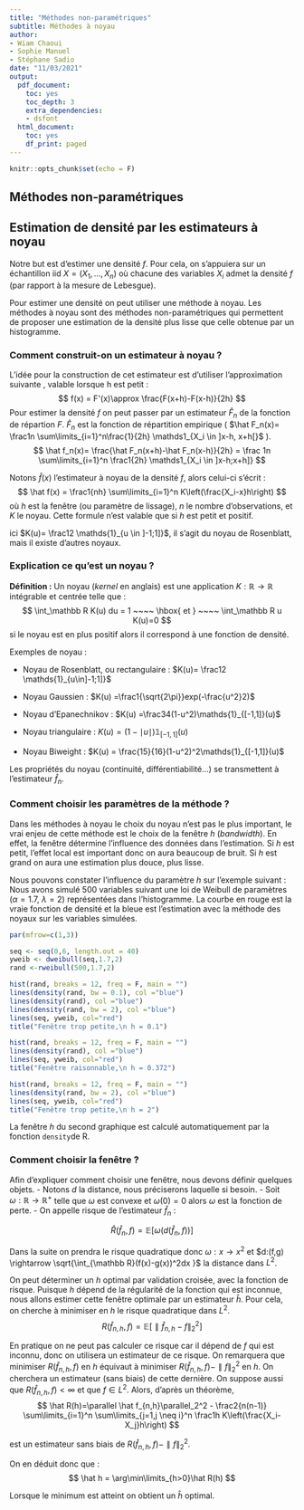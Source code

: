 ```yaml
---
title: "Méthodes non-paramétriques"
subtitle: Méthodes à noyau
author: 
- Wiam Chaoui
- Sophie Manuel
- Stéphane Sadio
date: "11/03/2021"
output:
  pdf_document:
    toc: yes
    toc_depth: 3
    extra_dependencies:
    - dsfont
  html_document:
    toc: yes
    df_print: paged
---
```



```r
knitr::opts_chunk$set(echo = F)
```

\newpage 
## Méthodes non-paramétriques

\newpage
## Estimation de densité par les estimateurs à noyau

  Notre but est d'estimer une densité $f$. Pour cela, on s’appuiera sur un échantillon iid $X= (X_1,...,X_n)$ où chacune des variables $X_i$ admet la densité $f$ (par rapport à la mesure de Lebesgue).

  Pour estimer une densité on peut utiliser une méthode à noyau.
  Les méthodes à noyau sont des méthodes non-paramétriques qui permettent de proposer une estimation de la densité plus lisse que celle obtenue par un histogramme.
  
### Comment construit-on un estimateur à noyau ?

L'idée pour la construction de cet estimateur est d'utiliser l'approximation suivante , valable lorsque h est petit :  
$$
f(x) = F'(x)\approx \frac{F(x+h)-F(x-h)}{2h}
$$
Pour estimer la densité $f$ on peut passer par un estimateur $\hat F_n$ de la fonction de répartion $F$. $\hat F_n$ est la fonction de répartition empirique ( $\hat F_n(x)= \frac1n \sum\limits_{i=1}^n\frac{1}{2h} \mathds1_{X_i \in ]x-h, x+h[}$ ).
$$
\hat f_n(x)= \frac{\hat F_n(x+h)-\hat F_n(x-h)}{2h} = \frac 1n \sum\limits_{i=1}^n \frac1{2h} \mathds1_{X_i \in ]x-h;x+h]}
$$

Notons $\hat f(x)$ l'estimateur à noyau de la densité $f$, alors celui-ci s'écrit :
$$
\hat f(x) = \frac1{nh} \sum\limits_{i=1}^n K\left(\frac{X_i-x}h\right)
$$
 où $h$ est la fenêtre (ou paramètre de lissage), $n$ le nombre d'observations, et $K$ le noyau.
 Cette formule n'est valable que si $h$ est petit et positif.
 
ici $K(u)= \frac12 \mathds{1}_{u \in ]-1;1]}$, il s'agit du noyau de Rosenblatt, mais il existe d'autres noyaux.

### Explication ce qu'est un noyau ?

**Définition :** Un noyau (*kernel* en anglais) est une application $K:\mathbb{R}\rightarrow\mathbb{R}$ intégrable et centrée telle que :
$$
\int_\mathbb R K(u) du = 1 ~~~~ \hbox{ et } ~~~~ \int_\mathbb R u K(u)=0
$$
si le noyau est en plus positif alors il correspond à une fonction de densité.

Exemples de noyau :

 - Noyau de Rosenblatt, ou rectangulaire : $K(u)= \frac12 \mathds{1}_{u\in]-1;1]}$
 
 - Noyau Gaussien : $K(u) =\frac1{\sqrt{2\pi}}exp(-\frac{u^2}2)$ 
 
 - Noyau d’Epanechnikov : $K(u) =\frac34(1-u^2)\mathds{1}_{[-1,1]}(u)$
 
 - Noyau triangulaire : $K(u) = (1-\mid u \mid)\mathds{1}_{[-1,1]}(u)$
 
 - Noyau Biweight : $K(u) = \frac{15}{16}(1-u^2)^2\mathds{1}_{[-1,1]}(u)$

Les propriétés du noyau (continuité, différentiabilité...) se transmettent à l'estimateur $\hat f_n$.

### Comment choisir les paramètres de la méthode ?

  Dans les méthodes à noyau le choix du noyau n'est pas le plus important, le vrai enjeu de cette méthode est le choix de la fenêtre $h$ (*bandwidth*).
  En effet, la fenêtre détermine l'influence des données dans l'estimation. Si $h$ est petit, l'effet local est important donc on aura beaucoup de bruit. Si $h$ est grand on aura une estimation plus douce, plus lisse.
  
  Nous pouvons constater l'influence du paramètre $h$ sur l'exemple suivant :
  Nous avons simulé 500 variables suivant une loi de Weibull de paramètres ($\alpha = 1.7$, $\lambda=2$) représentées dans l'histogramme. La courbe en rouge est la vraie fonction de densité et la bleue est l'estimation avec la méthode des noyaux sur les variables simulées.
```r
par(mfrow=c(1,3))

seq <- seq(0,6, length.out = 40)
yweib <- dweibull(seq,1.7,2)
rand <-rweibull(500,1.7,2)

hist(rand, breaks = 12, freq = F, main = "")
lines(density(rand, bw = 0.1), col ="blue")
lines(density(rand), col ="blue")
lines(density(rand, bw = 2), col ="blue")
lines(seq, yweib, col="red")
title("Fenêtre trop petite,\n h = 0.1")

hist(rand, breaks = 12, freq = F, main = "")
lines(density(rand), col ="blue")
lines(seq, yweib, col="red")
title("Fenêtre raisonnable,\n h = 0.372")

hist(rand, breaks = 12, freq = F, main = "")
lines(density(rand, bw = 2), col ="blue")
lines(seq, yweib, col="red")
title("Fenêtre trop petite,\n h = 2")


```
La fenêtre $h$ du second graphique est calculé automatiquement par la fonction `density`de R. 
  
### Comment choisir la fenêtre ?

  Afin d'expliquer comment choisir une fenêtre, nous devons définir quelques objets.
  - Notons $d$ la distance, nous préciserons laquelle si besoin.
  - Soit $\omega : \mathbb R \rightarrow \mathbb R^+$ telle que $\omega$ est convexe et $\omega(0)=0$ alors $\omega$ est la fonction de perte.
  - On appelle risque de l'estimateur $\hat f_n$ : 
  
$$\hat R(\hat f_n, f) = \mathbb E [ \omega(d(\hat f_n, f))]$$

Dans la suite on prendra le risque quadratique donc $\omega : x \rightarrow x^2$ et $d:(f,g) \rightarrow \sqrt{\int_{\mathbb R}(f(x)-g(x))^2dx }$ la distance dans $L^2$.

  On peut déterminer un $h$ optimal par validation croisée, avec la fonction de risque.
Puisque $h$ dépend de la régularité de la fonction qui est inconnue, nous allons estimer cette fenêtre optimale par un estimateur $\hat h$.
  Pour cela, on cherche à minimiser en $h$ le risque quadratique dans $L^2$.
  $$
  R(\hat f_{n,h},f)= \mathbb E[ \parallel \hat f_{n,h}-f \parallel_2^2 ]
  $$
  
  En pratique on ne peut pas calculer ce risque car il dépend de $f$ qui est inconnu, donc on utilisera un estimateur de ce risque. On remarquera que minimiser $R(\hat f_{n,h},f)$ en $h$ équivaut à minimiser $R(\hat f_{n,h},f)-\parallel f \parallel_2^2$ en $h$. On cherchera un estimateur (sans biais) de cette dernière.
On suppose aussi que $R(\hat f_{n,h},f)<\infty$ et que $f\in L^2$.
  Alors, d'après un théorème,
$$
  \hat R(h)=\parallel \hat f_{n,h}\parallel_2^2 - \frac2{n(n-1)} \sum\limits_{i=1}^n \sum\limits_{j=1,j \neq i}^n \frac1h K\left(\frac{X_i-X_j}h\right)
$$

est un estimateur sans biais de $R(\hat f_{n,h},f)-\parallel f \parallel_2^2$.

On en déduit donc que :
$$
\hat h = \arg\min\limits_{h>0}\hat R(h)
$$

Lorsque le minimum est atteint on obtient un $\hat h$ optimal.